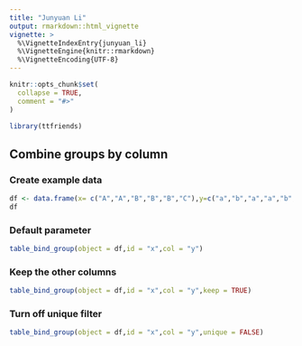 ```yaml
---
title: "Junyuan Li"
output: rmarkdown::html_vignette
vignette: >
  %\VignetteIndexEntry{junyuan_li}
  %\VignetteEngine{knitr::rmarkdown}
  %\VignetteEncoding{UTF-8}
---
```


```r
knitr::opts_chunk$set(
  collapse = TRUE,
  comment = "#>"
)
```

```r
library(ttfriends)
```

## Combine groups by column
### Create example data
```r
df <- data.frame(x= c("A","A","B","B","B","C"),y=c("a","b","a","a","b","a"),z=1:6)
df
```
### Default parameter
```r
table_bind_group(object = df,id = "x",col = "y")
```
### Keep the other columns
```r
table_bind_group(object = df,id = "x",col = "y",keep = TRUE)
```
### Turn off unique filter 
```r
table_bind_group(object = df,id = "x",col = "y",unique = FALSE)
```

